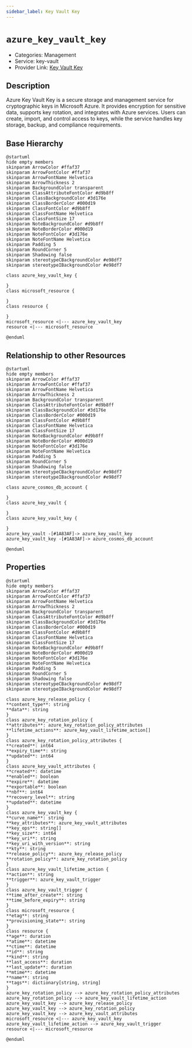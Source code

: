```yaml
---
sidebar_label: Key Vault Key
---
```


# `azure_key_vault_key`

- Categories: Management
- Service: key-vault
- Provider Link: [Key Vault Key](https://learn.microsoft.com/en-us/azure/key-vault/keys/)

## Description

Azure Key Vault Key is a secure storage and management service for cryptographic keys in Microsoft Azure. It provides encryption for sensitive data, supports key rotation, and integrates with Azure services. Users can create, import, and control access to keys, while the service handles key storage, backup, and compliance requirements.

## Base Hierarchy

<ZoomPanPinch>

```kroki imgType="plantuml" imgAlt="Hierarchy of Key Vault Key"
@startuml
hide empty members
skinparam ArrowColor #ffaf37
skinparam ArrowFontColor #ffaf37
skinparam ArrowFontName Helvetica
skinparam ArrowThickness 2
skinparam BackgroundColor transparent
skinparam ClassAttributeFontColor #d9b8ff
skinparam ClassBackgroundColor #3d176e
skinparam ClassBorderColor #000d19
skinparam ClassFontColor #d9b8ff
skinparam ClassFontName Helvetica
skinparam ClassFontSize 17
skinparam NoteBackgroundColor #d9b8ff
skinparam NoteBorderColor #000d19
skinparam NoteFontColor #3d176e
skinparam NoteFontName Helvetica
skinparam Padding 5
skinparam RoundCorner 5
skinparam Shadowing false
skinparam stereotypeCBackgroundColor #e98df7
skinparam stereotypeIBackgroundColor #e98df7

class azure_key_vault_key {

}
class microsoft_resource {

}
class resource {

}
microsoft_resource <|--- azure_key_vault_key
resource <|--- microsoft_resource

@enduml
```

</ZoomPanPinch>

## Relationship to other Resources

<ZoomPanPinch>

```kroki imgType="plantuml" imgAlt="Diagram of Key Vault Key resource relationships"
@startuml
hide empty members
skinparam ArrowColor #ffaf37
skinparam ArrowFontColor #ffaf37
skinparam ArrowFontName Helvetica
skinparam ArrowThickness 2
skinparam BackgroundColor transparent
skinparam ClassAttributeFontColor #d9b8ff
skinparam ClassBackgroundColor #3d176e
skinparam ClassBorderColor #000d19
skinparam ClassFontColor #d9b8ff
skinparam ClassFontName Helvetica
skinparam ClassFontSize 17
skinparam NoteBackgroundColor #d9b8ff
skinparam NoteBorderColor #000d19
skinparam NoteFontColor #3d176e
skinparam NoteFontName Helvetica
skinparam Padding 5
skinparam RoundCorner 5
skinparam Shadowing false
skinparam stereotypeCBackgroundColor #e98df7
skinparam stereotypeIBackgroundColor #e98df7

class azure_cosmos_db_account {

}
class azure_key_vault {

}
class azure_key_vault_key {

}
azure_key_vault -[#1A83AF]-> azure_key_vault_key
azure_key_vault_key -[#1A83AF]-> azure_cosmos_db_account

@enduml
```

</ZoomPanPinch>

## Properties

<ZoomPanPinch>

```kroki imgType="plantuml" imgAlt="Diagram of Key Vault Key data model"
@startuml
hide empty members
skinparam ArrowColor #ffaf37
skinparam ArrowFontColor #ffaf37
skinparam ArrowFontName Helvetica
skinparam ArrowThickness 2
skinparam BackgroundColor transparent
skinparam ClassAttributeFontColor #d9b8ff
skinparam ClassBackgroundColor #3d176e
skinparam ClassBorderColor #000d19
skinparam ClassFontColor #d9b8ff
skinparam ClassFontName Helvetica
skinparam ClassFontSize 17
skinparam NoteBackgroundColor #d9b8ff
skinparam NoteBorderColor #000d19
skinparam NoteFontColor #3d176e
skinparam NoteFontName Helvetica
skinparam Padding 5
skinparam RoundCorner 5
skinparam Shadowing false
skinparam stereotypeCBackgroundColor #e98df7
skinparam stereotypeIBackgroundColor #e98df7

class azure_key_release_policy {
**content_type**: string
**data**: string
}
class azure_key_rotation_policy {
**attributes**: azure_key_rotation_policy_attributes
**lifetime_actions**: azure_key_vault_lifetime_action[]
}
class azure_key_rotation_policy_attributes {
**created**: int64
**expiry_time**: string
**updated**: int64
}
class azure_key_vault_attributes {
**created**: datetime
**enabled**: boolean
**expire**: datetime
**exportable**: boolean
**nbf**: int64
**recovery_level**: string
**updated**: datetime
}
class azure_key_vault_key {
**curve_name**: string
**key_attributes**: azure_key_vault_attributes
**key_ops**: string[]
**key_size**: int64
**key_uri**: string
**key_uri_with_version**: string
**kty**: string
**release_policy**: azure_key_release_policy
**rotation_policy**: azure_key_rotation_policy
}
class azure_key_vault_lifetime_action {
**action**: string
**trigger**: azure_key_vault_trigger
}
class azure_key_vault_trigger {
**time_after_create**: string
**time_before_expiry**: string
}
class microsoft_resource {
**etag**: string
**provisioning_state**: string
}
class resource {
**age**: duration
**atime**: datetime
**ctime**: datetime
**id**: string
**kind**: string
**last_access**: duration
**last_update**: duration
**mtime**: datetime
**name**: string
**tags**: dictionary[string, string]
}
azure_key_rotation_policy --> azure_key_rotation_policy_attributes
azure_key_rotation_policy --> azure_key_vault_lifetime_action
azure_key_vault_key --> azure_key_release_policy
azure_key_vault_key --> azure_key_rotation_policy
azure_key_vault_key --> azure_key_vault_attributes
microsoft_resource <|--- azure_key_vault_key
azure_key_vault_lifetime_action --> azure_key_vault_trigger
resource <|--- microsoft_resource

@enduml
```

</ZoomPanPinch>
